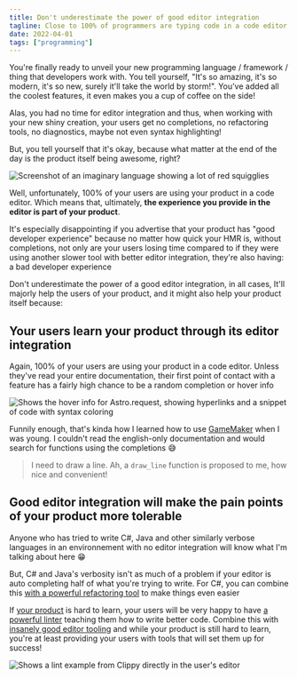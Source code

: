 ```yaml
---
title: Don't underestimate the power of good editor integration
tagline: Close to 100% of programmers are typing code in a code editor!
date: 2022-04-01
tags: ["programming"]
---
```


You're finally ready to unveil your new programming language / framework / thing that developers work with. You tell yourself, "It's so amazing, it's so modern, it's so new, surely it'll take the world by storm!". You've added all the coolest features, it even makes you a cup of coffee on the side!

Alas, you had no time for editor integration and thus, when working with your new shiny creation, your users get no completions, no refactoring tools, no diagnostics, maybe not even syntax highlighting!

But, you tell yourself that it's okay, because what matter at the end of the day is the product itself being awesome, right?

<Image
  src="epicdsl.png"
  alt="Screenshot of an imaginary language showing a lot of red squigglies"
  caption="Don't mind the red squigglies, I'm just waiting for Microsoft to add native support inside VS Code for me!"
/>

Well, unfortunately, 100% of your users are using your product in a code editor. Which means that, ultimately, **the experience you provide in the editor is part of your product**.

It's especially disappointing if you advertise that your product has "good developer experience" because no matter how quick your HMR is, without completions, not only are your users losing time compared to if they were using another slower tool with better editor integration, they're also having: a bad developer experience

Don't underestimate the power of a good editor integration, in all cases, It'll majorly help the users of your product, and it might also help your product itself because:

## Your users learn your product through its editor integration

Again, 100% of your users are using your product in a code editor. Unless they've read your entire documentation, their first point of contact with a feature has a fairly high chance to be a random completion or hover info

<Image
  src="responsedoc.png"
  alt="Shows the hover info for Astro.request, showing hyperlinks and a snippet of code with syntax coloring"
  caption="Modern editors even allows you to use Markdown in your hover info! Abuse it!"
/>

Funnily enough, that's kinda how I learned how to use [GameMaker](https://www.yoyogames.com/en/gamemaker) when I was young. I couldn't read the english-only documentation and would search for functions using the completions 😅

> I need to draw a line. Ah, a `draw_line` function is proposed to me, how nice and convenient!

## Good editor integration will make the pain points of your product more tolerable

Anyone who has tried to write C#, Java and other similarly verbose languages in an environnement with no editor integration will know what I'm talking about here 😁

But, C# and Java's verbosity isn't as much of a problem if your editor is auto completing half of what you're trying to write. For C#, you can combine this [with a powerful refactoring tool](https://www.jetbrains.com/resharper/) to make things even easier

If [your product](https://www.rust-lang.org/) is hard to learn, your users will be very happy to have [a powerful linter](https://github.com/rust-lang/rust-clippy) teaching them how to write better code. Combine this with [insanely good editor tooling](https://rust-analyzer.github.io/) and while your product is still hard to learn, you're at least providing your users with tools that will set them up for success!

<Image
  src="rust-clippy.png"
  alt="Shows a lint example from Clippy directly in the user's editor"
  caption="The rendering of the actual message isn't amazing, but Clippy and Rust-Analyzer definitely makes for a very nice editing experience"
/>
